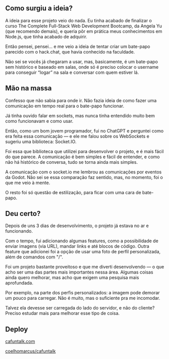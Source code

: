 
## Como surgiu a ideia?

A ideia para esse projeto veio do nada. Eu tinha acabado de finalizar o curso <span className="text-white font-semibold">The Complete Full-Stack Web Development Bootcamp</span>, da <span className="text-white font-semibold">Angela Yu</span> (que recomendo demais), e queria pôr em prática meus conhecimentos em Node.js, que tinha acabado de adquirir.

Então pensei, pensei… e me veio a ideia de tentar criar um bate-papo parecido com o <span className="text-white font-semibold">hack.chat</span>, que havia conhecido na faculdade. 

Não sei se vocês já chegaram a usar, mas, basicamente, é um bate-papo sem histórico e baseado em salas, onde só é preciso colocar o username para conseguir “logar” na sala e conversar com quem estiver lá.

## Mão na massa

Confesso que não sabia para onde ir. Não fazia ideia de como fazer uma comunicação em tempo real para o bate-papo funcionar.

Já tinha ouvido falar em sockets, mas nunca tinha entendido muito bem como funcionavam e como usar.

Então, como um bom jovem programador, fui no ChatGPT e perguntei como era feita essa comunicação — e ele me falou sobre os WebSockets e sugeriu uma biblioteca: <span className="text-white font-semibold">Socket.IO</span>. 

Foi essa que biblioteca que utilizei para desenvolver o projeto, e é mais fácil do que parece. A comunicação é bem simples e fácil de entender, e como não há histórico de conversa, tudo se torna ainda mais simples. 

A comunicação com o socket.io me lembrou as comunicações por eventos da Godot. Não sei se essa comparação faz sentido, mas, no momento, foi o que me veio à mente.

O resto foi só questão de estilização, para ficar com uma cara de bate-papo.

## Deu certo?

Depois de uns 3 dias de desenvolvimento, o projeto já estava no ar e funcionando. 

Com o tempo, fui adicionando algumas features, como a possibilidade de enviar imagens (via URL), mandar links e até blocos de código. Outra feature que adicionei foi a opção de usar uma foto de perfil personalizada, além de comandos com "/".

Foi um projeto bastante proveitoso e que me diverti desenvolvendo — o que acho ser uma das partes mais importantes nessa área. Algumas coisas ainda quero melhorar, mas acho que exigem uma pesquisa mais aprofundada. 

Por exemplo, na parte dos perfis personalizados: a imagem pode demorar um pouco para carregar. Não é muito, mas o suficiente pra me incomodar. 

Talvez ela devesse ser carregada do lado do servidor, e não do cliente? Preciso estudar mais para melhorar esse tipo de coisa.

## Deploy

<a  href="https://cafuntalk.com" target="_blank" className="text-white underline flex items-center gap-2">
  <FaLink/>
  <p>cafuntalk.com</p>
</a>

<a  href="https://github.com/coelhomarcus/cafuntalk" target="_blank" className="text-white underline flex items-center gap-2">
  <FaGithub/>
  <p>coelhomarcus/cafuntalk</p>
</a>

